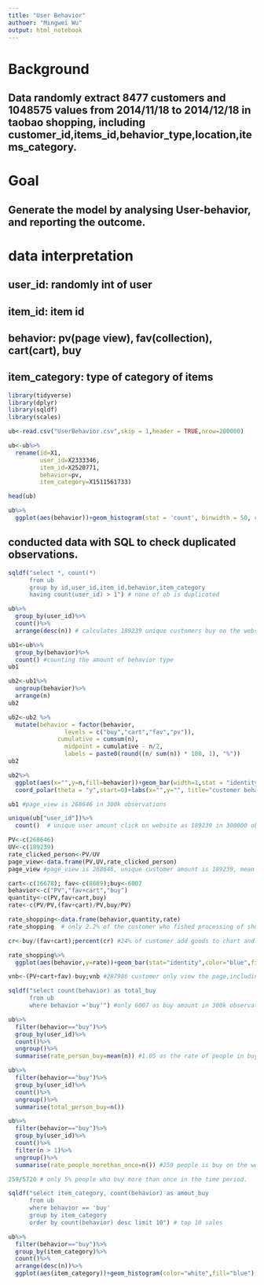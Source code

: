 ```yaml
---
title: "User Behavior"
authoer: "Mingwei Wu"
output: html_notebook
---
```


# Background
## Data randomly extract 8477 customers and 1048575 values from 2014/11/18 to 2014/12/18 in taobao shopping, including customer_id,items_id,behavior_type,location,items_category.

# Goal
## Generate the model by analysing User-behavior, and reporting the outcome.

# data interpretation
## user_id: randomly int of user
## item_id: item id
## behavior: pv(page view), fav(collection), cart(cart), buy
## item_category: type of category of items

```r
library(tidyverse)
library(dplyr)
library(sqldf)
library(scales)
```

```r
ub<-read.csv("UserBehavior.csv",skip = 1,header = TRUE,nrow=200000)
```


```r
ub<-ub%>%
  rename(id=X1,
         user_id=X2333346,
         item_id=X2520771,
         behavior=pv,
         item_category=X1511561733)

```
```r
head(ub)
```

```r
ub%>%
  ggplot(aes(behavior))+geom_histogram(stat = 'count', binwidth = 50, color='blue',fill='gray') #histogram to show behavior
```
## conducted data with SQL to check duplicated observations.
```r
sqldf("select *, count(*)
      from ub
      group by id,user_id,item_id,behavior,item_category
      having count(user_id) > 1") # none of ob is duplicated
```

```r
ub%>%
  group_by(user_id)%>%
  count()%>%
  arrange(desc(n)) # calculates 189239 unique customers buy on the website in 300 thousand observations, and one person frequency is 106 at period time of month.
```

```r
ub1<-ub%>%
  group_by(behavior)%>%
  count() #counting the amount of behavior type
ub1
```

```r
ub2<-ub1%>%
  ungroup(behavior)%>%
  arrange(n)
ub2 
```
```r
ub2<-ub2 %>%
  mutate(behavior = factor(behavior, 
                levels = c("buy","cart","fav","pv")),
              cumulative = cumsum(n),
                midpoint = cumulative - n/2,
                labels = paste0(round((n/ sum(n)) * 100, 1), "%"))
ub2
```
```r
ub2%>%
  ggplot(aes(x="",y=n,fill=behavior))+geom_bar(width=1,stat = "identity")+
  coord_polar(theta = "y",start=0)+labs(x="",y="", title="customer behavior on web",fill="behavior")+scale_fill_manual(values = c("yellow", "Red", "Green", "Orange"))+theme_void() #pie chart to show the percentage of customer behavior
```

```r
ub1 #page_view is 268646 in 300k observations
```
```r
unique(ub["user_id"])%>%
  count()  # unique user amount click on website as 189239 in 300000 observations
```
```r
PV<-c(268646)
UV<-c(189239)
rate_clicked_person<-PV/UV
page_view<-data.frame(PV,UV,rate_clicked_person)
page_view #page_view is 268646, unique customer amount is 189239, mean of clicked is 1.42 as rate
```

```r
cart<-c(16678); fav<-c(8669);buy<-6007
behavior<-c("PV","fav+cart","buy")
quantity<-c(PV,fav+cart,buy)
rate<-c(PV/PV,(fav+cart)/PV,buy/PV)
```
```r
rate_shopping<-data.frame(behavior,quantity,rate)
rate_shopping  # only 2.2% of the customer who fished processing of shopping, and 9.0% of page_view is collect goods
```
```r
cr<-buy/(fav+cart);percent(cr) #24% of customer add goods to chart and buy
```

```r
rate_shopping%>%
  ggplot(aes(behavior,y=rate))+geom_bar(stat="identity",color="blue",fill="white")+coord_flip()+geom_text(aes(label=percent(round(rate,2))))+ggtitle("visualization of conversaion rate")
```

```r
vnb<-(PV+cart+fav)-buy;vnb #287986 customer only view the page,including add good to chart, but not buy in 300k observations.
```
```r
sqldf("select count(behavior) as total_buy
      from ub
      where behavior ='buy'") #only 6007 as buy amount in 300k observations
```

```r
ub%>%
  filter(behavior=="buy")%>%
  group_by(user_id)%>%
  count()%>%
  ungroup()%>%
  summarise(rate_person_buy=mean(n)) #1.05 as the rate of people in buy behavior
```
```r
ub%>%
  filter(behavior=="buy")%>%
  group_by(user_id)%>%
  count()%>%
  ungroup()%>%
  summarise(total_person_buy=n())
```

```r
ub%>%
  filter(behavior=="buy")%>%
  group_by(user_id)%>%
  count()%>%
  filter(n > 1)%>%
  ungroup()%>%
  summarise(rate_people_morethan_once=n()) #259 people is buy on the website more than once
```

```r
259/5720 # only 5% people who buy more than once in the time period.
```



```r
sqldf("select item_category, count(behavior) as amout_buy
      from ub
      where behavior == 'buy'
      group by item_category
      order by count(behavior) desc limit 10") # top 10 sales
```

```r
ub%>%
  filter(behavior=="buy")%>%
  group_by(item_category)%>%
  count()%>%
  arrange(desc(n))%>%
  ggplot(aes(item_category))+geom_histogram(color="white",fill="blue")
```















